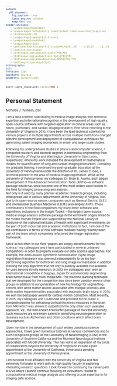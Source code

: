 ```yaml
---
output:
  pdf_document:
    fig_caption: true
    latex_engine: xelatex
    keep_tex: yes
header-includes:
   - \usepackage{booktabs}
   - \usepackage[font={small},labelfont=bf,labelsep=colon]{caption}
   - \linespread{1.0}
   - \usepackage[compact]{titlesec}
   - \usepackage{enumitem}
   - \usepackage{tikz}
   - \def\checkmark{\tikz\fill[scale=0.4](0,.35) -- (.25,0) -- (1,.7) -- (.25,.15) -- cycle;}
   - \setlist{nolistsep}
   - \titlespacing{\section}{2pt}{*0}{*0}
   - \titlespacing{\subsection}{2pt}{*0}{*0}
   - \titlespacing{\subsubsection}{2pt}{*0}{*0}
   - \setlength{\parskip}{3pt}
bibliography:
csl:
fontsize: 12pt
mainfont: Georgia
geometry: margin=1.0in
---
```


<!--
   - \setlength{\parskip}{3pt}
   - \setlength{\topsep}{0pt}
   - \setlength{\partopsep}{0pt}
   - \setlength{\itemsep}{0pt}
   - \setlength{\floatsep}{0pt}
   - \setlength{\intextsep}{2pt}
   - \setlength{\abovecaptionskip}{2pt}
   - \setlength{\belowcaptionskip}{0pt}
-->


<style type="text/css">
body,
code.bash{
  font-size: 8px;
}
pre {
  font-size: 8px
}
</style>

<!-- https://grants.nih.gov/grants/ElectronicReceipt/pdf_guidelines.htm -->


```r
knitr::opts_chunk$set( cache=TRUE )
```

\pagenumbering{gobble}

# Personal Statement
_Nicholas J. Tustison, DSc_

<!--
The Personal Statement is your voice during the Promotion Process. During
you Annual Review, build and add to your Personal Statement. Ask a trusted
friend or advisor to read your Personal Statement for clarity, appeal and
distinction.

The Personal Statement is an “I” document. It is all about conveying
(in your words) what your contributions and successes have been.

* Take credit for what you have done.
* Explain your role in collaborations.
* Highlight important activities, such as, service on an important committee.
* Demonstrate your growth.
* Talk about your science/productivity, including recognitions; NOTE:
  the collegiate promotion committee, while smart people, are not experts
  in you field. Explain your science/productivity.
* Explain issues, problems or challenges, and what actions you took to address concerns.

Areas of Your Personal Statement
* Teaching
    * Demonstrate how learners improved: higher scores, better residency match, etc.
    * Highlight unique (created/enhanced) teaching programs or materials.
    * Review teaching evaluations; address issues found in evaluations
* Scholarship
    * Describe what you do and your expertise; show why your work is important.
    * Share one or two of your best articles and the impact of your science/productivity.
    * Tenure/Research Track – being a primary investigator is good; collaborating
      in a group is good and be sure your area of contribution & recognition is decided
      early on; highlight your contribution to the team; talk about grants received &
      your role in obtaining the grants; book chapters or reviews do not help.
    * Clinical Track – share your contributions/enhancements/creations to curriculum,
      bedside care, clinical care; if involved in clinical trials, tell your role; to
      assess impact, measure before/after or evaluate the impact; write an article for
      publication.
* Service
    * Broad category.
    * Service is academic in nature such as, serving on committees, interviewing.
      fellows/residents, being on department reviews, being a journal reviewer, etc.
    * Be astute and strategic in accepting service requests; seek out Service that
      will be a spring board; learn to say no; focus mostly on your teaching and
      science/scholarship/scholarly productivity.
    * Service in this area does not mean clinical care.
-->



I am a data scientist specializing in medical image analysis with technical expertise
and international recognition in the development of high-quality, open-source software
with targeted application in clinical areas such as neuro, pulmonary, and cardiac imaging
research.  Ever since returning to the University of Virginia in 2010, I have been the
lead technical scientist for various projects in multiple departments across multiple
institutions charged with the development and deployment of computational techniques
for generating salient imaging biomarkers in small- and large-scale studies.

Following my undergraduate studies in physics and computer science, I completed master's
and doctoral degrees in biomedical engineering from the University of Virginia and
Washington University in Saint Louis, respectively, where my work included the
development of mathematical models for quantification of lung and cardiac imaging
biomarkers.  Following my graduate training, I continued my post-graduate
education at the University of Pennsylvania under the direction of Dr. James C. Gee,
a technical pioneer in the area of medical image registration.  While at the University
of Pennsylvania, my colleague, Dr. Brian B. Avants, and I began development of the
Advanced Normalization Tools (ANTs)---a software package which has since become
one of the most widely used toolkits in the field for imaging processing  and analysis.  
Not only is it used
by many premier academic research groups, including widespread use in various
departments at the University of Virginia, but, due to its open-source nature,
companies such as General Electric (G.E.) and International Business Machines (I.B.M.)
also employ ANTs.  These contributions to the field complement my many other
software and algorithmic inclusions in the Insight Toolkit ---the largest open-source,
medical image analysis software package in the world with origins linked to the
Visible Human Project and supported by the National Library of Medicine of the National
Institutes of Health with significant investments on the part of both industrial and
academic institutions.  In fact, I am one of the top contributors in terms of new
software modules having recently been part of the team which completely refactored
the image registration framework.

Since all too often in our field "papers are simply advertisements for the science,"
my colleagues and I have participated in several unbiased competitions in order to
properly evaluate our data science approaches.  For example, the ANTs-based Symmetric
Normalization (SyN) image registration framework was deemed independently to be the
top-performing algorithm for both brain and lung image normalization in addition to being
the only algorithm that not only is publicly available but available for uses beyond
strictly research.  In 2013 my colleagues and I won an international competition
in Nagoya, Japan for automatically segmenting brain tumor tissue from multi-modal MRI.
The machine learning technique that we developed for the competition has since been used
by several other groups in addition to our generation of new technology for segmenting cohorts
with white matter lesions associated with multiple sclerosis and white matter hyperintensities
associated with traumatic brain injury.  In 2014, we won the best paper award for
cardiac motion correction.  Most recently, in 2015, my colleagues and I published
and provided to the public a complete pipeline for extracting cortical thickness
measures in the brain from MRI which was shown to outperform the only other such
available approach, viz., the well-known FreeSurfer package of Harvard University.  Such
measures are extremely salient in identifying neurodegeneration in diseases such
as Alzheimers and other conditions which affect brain development.

Given my role in the development of such widely used data science approaches, I have given numerous
tutorials at various conferences and to such recognized groups as the Laboratory of
NeuroImaging (LONI) at the University of Southern California and the Montreal
Neurological Institute associated with McGill University.  This has led to
an expansion of my circle of collaborators beyond the University of Virginia to
include a joint appointment at the University of California, Irvine and a pending
appointment at the University of Pennsylvania.

I am honored to be affiliated with the University of Virginia and feel extremely
fortunate to work with its high quality faculty in exploring interesting research
questions.  I look forward to continuing my career path at UVa where I plan to continue
focusing on innovations related to computational medical image analysis and offering
crucial expertise in for imaging data science.
